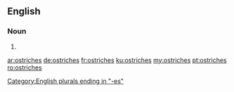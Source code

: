 ==English==

===Noun===
{{head|en|plural}}

# {{plural of|ostrich|lang=en|nocat=1}}

[[Category:English plurals ending in "-es"]]

[[ar:ostriches]]
[[de:ostriches]]
[[fr:ostriches]]
[[ku:ostriches]]
[[my:ostriches]]
[[pt:ostriches]]
[[ro:ostriches]]